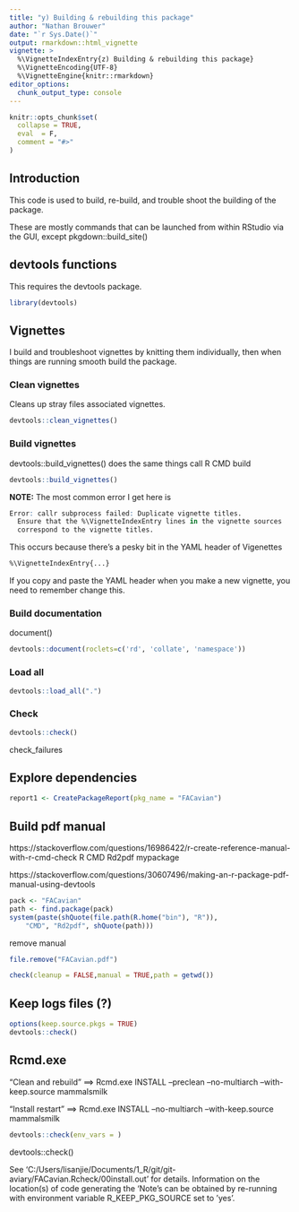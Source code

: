 ```yaml
---
title: "y) Building & rebuilding this package"
author: "Nathan Brouwer"
date: "`r Sys.Date()`"
output: rmarkdown::html_vignette
vignette: >
  %\VignetteIndexEntry{z) Building & rebuilding this package}
  %\VignetteEncoding{UTF-8}
  %\VignetteEngine{knitr::rmarkdown}
editor_options: 
  chunk_output_type: console
---
```


```r
knitr::opts_chunk$set(
  collapse = TRUE,
  eval  = F,
  comment = "#>"
)
```

## Introduction

This code is used to build, re-build, and trouble shoot the building of the package. 

These are mostly commands that can be launched from within RStudio via the GUI, except pkgdown::build_site()

## devtools functions

This requires the devtools package.

```r
library(devtools)
```

## Vignettes

I build and troubleshoot vignettes by knitting them individually, then when things are running smooth build the package.

### Clean vignettes

Cleans up stray files associated vignettes.

```r
devtools::clean_vignettes() 
```

### Build vignettes

devtools::build_vignettes() does the same things call
R CMD build 

```r
devtools::build_vignettes()
```


**NOTE:** The most common error I get here is 

```r
Error: callr subprocess failed: Duplicate vignette titles.
  Ensure that the %\VignetteIndexEntry lines in the vignette sources
  correspond to the vignette titles.
```


This occurs because there's a pesky bit in the YAML header of Vigenettes

```r
%\VignetteIndexEntry{...}
```


If you copy and paste the YAML header when you make a new vignette, you need to remember change this.

### Build documentation

document()

```r
devtools::document(roclets=c('rd', 'collate', 'namespace'))
```

### Load all

```r
devtools::load_all(".")

```


### Check

```r
devtools::check()
```

check_failures



## Explore dependencies

```r
report1 <- CreatePackageReport(pkg_name = "FACavian")
```



## Build pdf manual
https://stackoverflow.com/questions/16986422/r-create-reference-manual-with-r-cmd-check
R CMD Rd2pdf mypackage


https://stackoverflow.com/questions/30607496/making-an-r-package-pdf-manual-using-devtools
```r
pack <- "FACavian"
path <- find.package(pack)
system(paste(shQuote(file.path(R.home("bin"), "R")),
    "CMD", "Rd2pdf", shQuote(path)))
```

remove manual
```r
file.remove("FACavian.pdf")
```


```r
check(cleanup = FALSE,manual = TRUE,path = getwd())
```



## Keep logs files (?)

```r
options(keep.source.pkgs = TRUE)
devtools::check()
```




## Rcmd.exe
"Clean and rebuild"
==> Rcmd.exe INSTALL --preclean --no-multiarch --with-keep.source mammalsmilk

"Install restart"
==> Rcmd.exe INSTALL --no-multiarch --with-keep.source mammalsmilk

```r
devtools::check(env_vars = )
```


devtools::check()

See 'C:/Users/lisanjie/Documents/1_R/git/git-aviary/FACavian.Rcheck/00install.out' for details.
Information on the location(s) of code generating the 'Note's can be
obtained by re-running with environment variable R_KEEP_PKG_SOURCE set
to 'yes'.

